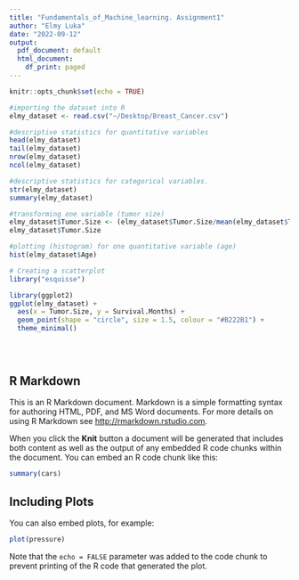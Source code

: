 ```yaml
---
title: "Fundamentals_of_Machine_learning. Assignment1"
author: "Elmy Luka"
date: "2022-09-12"
output:
  pdf_document: default
  html_document:
    df_print: paged
---
```


```r
knitr::opts_chunk$set(echo = TRUE)
```
```r
#importing the dataset into R
elmy_dataset <- read.csv("~/Desktop/Breast_Cancer.csv") 

#descriptive statistics for quantitative variables 
head(elmy_dataset) 
tail(elmy_dataset)
nrow(elmy_dataset)
ncol(elmy_dataset)

#descriptive statistics for categorical variables.
str(elmy_dataset)
summary(elmy_dataset)

#transforming one variable (tumor size)
elmy_dataset$Tumor.Size <- (elmy_dataset$Tumor.Size/mean(elmy_dataset$Tumor.Size)/sd(elmy_dataset$Tumor.Size))
elmy_dataset$Tumor.Size

#plotting (histogram) for one quantitative variable (age)
hist(elmy_dataset$Age)

# Creating a scatterplot
library("esquisse")

library(ggplot2)
ggplot(elmy_dataset) +
  aes(x = Tumor.Size, y = Survival.Months) +
  geom_point(shape = "circle", size = 1.5, colour = "#B222B1") +
  theme_minimal()
  
  
  


```

## R Markdown

This is an R Markdown document. Markdown is a simple formatting syntax for authoring HTML, PDF, and MS Word documents. For more details on using R Markdown see <http://rmarkdown.rstudio.com>.

When you click the **Knit** button a document will be generated that includes both content as well as the output of any embedded R code chunks within the document. You can embed an R code chunk like this:

```r
summary(cars)
```

## Including Plots

You can also embed plots, for example:

```r
plot(pressure)
```

Note that the `echo = FALSE` parameter was added to the code chunk to prevent printing of the R code that generated the plot.
